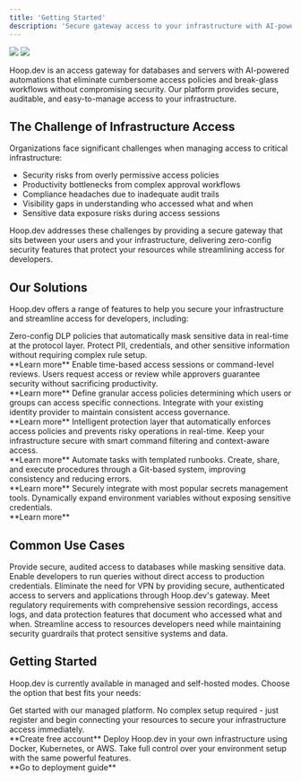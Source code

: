 ```yaml
---
title: 'Getting Started'
description: 'Secure gateway access to your infrastructure with AI-powered security'
---
```

<img className="block dark:hidden" src="/images/introduction/lp-hero.png" />
<img className="hidden dark:block" src="/images/introduction/lp-hero-2.png" />

Hoop.dev is an access gateway for databases and servers with AI-powered automations that eliminate cumbersome access policies and break-glass workflows without compromising security. Our platform provides secure, auditable, and easy-to-manage access to your infrastructure.

## The Challenge of Infrastructure Access
Organizations face significant challenges when managing access to critical infrastructure:

- Security risks from overly permissive access policies
- Productivity bottlenecks from complex approval workflows
- Compliance headaches due to inadequate audit trails
- Visibility gaps in understanding who accessed what and when
- Sensitive data exposure risks during access sessions

Hoop.dev addresses these challenges by providing a secure gateway that sits between your users and your infrastructure, delivering zero-config security features that protect your resources while streamlining access for developers.

## Our Solutions
Hoop.dev offers a range of features to help you secure your infrastructure and streamline access for developers, including:

<CardGroup cols={2}>
  <Card icon="mask" title="AI Data Masking" href="/learn/features/ai-data-masking">
  Zero-config DLP policies that automatically mask sensitive data in real-time at the protocol layer. Protect PII, credentials, and other sensitive information without requiring complex rule setup.
  <br />
  **Learn more** <Icon icon="arrow-right" />
  </Card>

  <Card icon="clock" title="Reviews" href="/learn/features/reviews/overview">
  Enable time-based access sessions or command-level reviews. Users request access or review while approvers guarantee security without sacrificing productivity.
   <br />
  **Learn more** <Icon icon="arrow-right" /> 
  </Card>

  <Card icon="lock" title="Access Control" href="/learn/features/access-control">
  Define granular access policies determining which users or groups can access specific connections. Integrate with your existing identity provider to maintain consistent access governance.
  <br />
  **Learn more** <Icon icon="arrow-right" />
  </Card>

  <Card icon="shield" title="Guardrails" href="/learn/features/guardrails">
  Intelligent protection layer that automatically enforces access policies and prevents risky operations in real-time. Keep your infrastructure secure with smart command filtering and context-aware access.
  <br />
  **Learn more** <Icon icon="arrow-right" />
  </Card>

  <Card icon="book" title="Runbooks" href="/learn/features/runbooks">
  Automate tasks with templated runbooks. Create, share, and execute procedures through a Git-based system, improving consistency and reducing errors.
  <br />
  **Learn more** <Icon icon="arrow-right" />
  </Card>

  <Card icon="key" title="Secrets Management" href="/learn/features/secrets-management">
  Securely integrate with most popular secrets management tools. Dynamically expand environment variables without exposing sensitive credentials.
  <br />
  **Learn more** <Icon icon="arrow-right" />
  </Card>
</CardGroup>


## Common Use Cases

<AccordionGroup>
  <Accordion title="Database Access Management">
    Provide secure, audited access to databases while masking sensitive data. Enable developers to run queries without direct access to production credentials.
  </Accordion>

  <Accordion title="Secure Server Access Without VPN">
    Eliminate the need for VPN by providing secure, authenticated access to servers and applications through Hoop.dev's gateway.
  </Accordion>

  <Accordion title="Compliance & Auditing">
    Meet regulatory requirements with comprehensive session recordings, access logs, and data protection features that document who accessed what and when.
  </Accordion>

  <Accordion title="Developer Productivity">
    Streamline access to resources developers need while maintaining security guardrails that protect sensitive systems and data.
  </Accordion>
</AccordionGroup>

## Getting Started
Hoop.dev is currently available in managed and self-hosted modes. Choose the option that best fits your needs:

<CardGroup cols={2}>
  <Card title="Managed Service" icon="cloud" href="https://hoop.dev/start">
    Get started with our managed platform. No complex setup required - just register and begin connecting your resources to secure your infrastructure access immediately.
    <br />
    **Create free account** <Icon icon="arrow-right" />
  </Card>
  <Card title="Self-Hosted" icon="server" href="/setup/deployment/overview">
    Deploy Hoop.dev in your own infrastructure using Docker, Kubernetes, or AWS. Take full control over your environment setup with the same powerful features.
    <br />
    **Go to deployment guide** <Icon icon="arrow-right" />
  </Card>
</CardGroup>